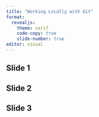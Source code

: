 ```yaml
---
title: "Working Locally with Git"
format: 
  revealjs:
    theme: serif
    code-copy: true
    slide-number: true
editor: visual
---
```


## Slide 1

## Slide 2

## Slide 3
